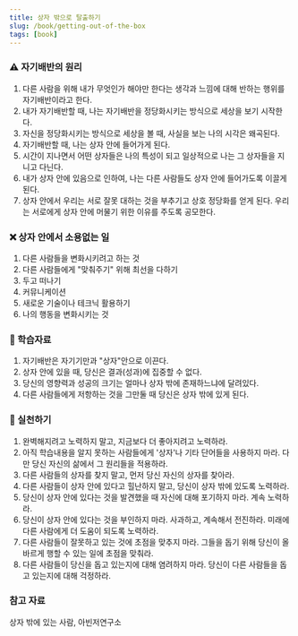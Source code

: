```yaml
---
title: 상자 밖으로 탈출하기
slug: /book/getting-out-of-the-box
tags: [book]
---
```


### ⚠️ 자기배반의 원리
1. 다른 사람을 위해 내가 무엇인가 해야만 한다는 생각과 느낌에 대해 반하는 행위를 자기배반이라고 한다.  
2. 내가 자기배반할 때, 나는 자기배반을 정당화시키는 방식으로 세상을 보기 시작한다.  
3. 자신을 정당화시키는 방식으로 세상을 볼 때, 사실을 보는 나의 시각은 왜곡된다.  
4. 자기배반할 때, 나는 상자 안에 들어가게 된다.  
5. 시간이 지나면서 어떤 상자들은 나의 특성이 되고 일상적으로 나는 그 상자들을 지니고 다닌다.
6. 내가 상자 안에 있음으로 인하여, 나는 다른 사람들도 상자 안에 들어가도록 이끌게 된다.  
7. 상자 안에서 우리는 서로 잘못 대하는 것을 부추기고 상호 정당화를 얻게 된다. 우리는 서로에게 상자 안에 머물기 위한 이유를 주도록 공모한다. 

### ❌ 상자 안에서 소용없는 일
1. 다른 사람들을 변화시키려고 하는 것
2. 다른 사람들에게 "맞춰주기" 위해 최선을 다하기
3. 두고 떠나기
4. 커뮤니케이션
5. 새로운 기술이나 테크닉 활용하기
6. 나의 행동을 변화시키는 것

### 📖 학습자료 
1. 자기배반은 자기기만과 "상자"안으로 이끈다.  
2. 상자 안에 있을 때, 당신은 결과(성과)에 집중할 수 없다.  
3. 당신의 영향력과 성공의 크기는 얼마나 상자 밖에 존재하느냐에 달려있다.  
4. 다른 사람들에게 저항하는 것을 그만둘 때 당신은 상자 밖에 있게 된다.  

### 🏃 실천하기
1. 완벽해지려고 노력하지 말고, 지금보다 더 좋아지려고 노력하라.  
2. 아직 학습내용을 알지 못하는 사람들에게 '상자'나 기타 단어들을 사용하지 마라. 다만 당신 자신의 삶에서 그 원리들을 적용하라.
3. 다른 사람들의 상자를 찾지 말고, 먼저 당신 자신의 상자를 찾아라.
4. 다른 사람들이 상자 안에 있다고 힐난하지 말고, 당신이 상자 밖에 있도록 노력하라.
5. 당신이 상자 안에 있다는 것을 발견했을 때 자신에 대해 포기하지 마라. 계속 노력하라.
6. 당신이 상자 안에 있다는 것을 부인하지 마라. 사과하고, 계속해서 전진하라. 미래에 다른 사람에게 더 도움이 되도록 노력하라.
7. 다른 사람들이 잘못하고 있는 것에 초점을 맞추지 마라. 그들을 돕기 위해 당신이 올바르게 행할 수 있는 일에 초점을 맞춰라.
8. 다른 사람들이 당신을 돕고 있는지에 대해 염려하지 마라. 당신이 다른 사람들을 돕고 있는지에 대해 걱정하라. 

### 참고 자료

상자 밖에 있는 사람, 아빈저연구소